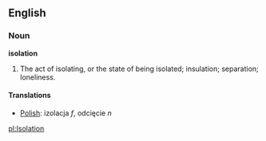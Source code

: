 ==English==

===Noun===

'''isolation'''

#The act of isolating, or the state of being isolated; insulation; separation; loneliness.

====Translations====
*[[Polish]]: izolacja ''f'', odcięcie ''n''

[[pl:Isolation]]